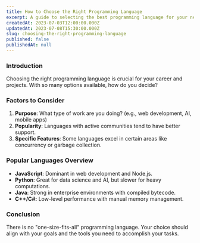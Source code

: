 ```yaml
---
title: How to Choose the Right Programming Language
excerpt: A guide to selecting the best programming language for your needs.
createdAt: 2023-07-03T12:00:00.000Z
updatedAt: 2023-07-08T15:30:00.000Z
slug: choosing-the-right-programming-language
published: false
publishedAt: null
---
```


### Introduction
Choosing the right programming language is crucial for your career and projects. With so many options available, how do you decide?

### Factors to Consider
1. **Purpose**: What type of work are you doing? (e.g., web development, AI, mobile apps)
2. **Popularity**: Languages with active communities tend to have better support.
3. **Specific Features**: Some languages excel in certain areas like concurrency or garbage collection.

### Popular Languages Overview
- **JavaScript**: Dominant in web development and Node.js.
- **Python**: Great for data science and AI, but slower for heavy computations.
- **Java**: Strong in enterprise environments with compiled bytecode.
- **C++/C#:** Low-level performance with manual memory management.

### Conclusion
There is no "one-size-fits-all" programming language. Your choice should align with your goals and the tools you need to accomplish your tasks.
